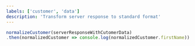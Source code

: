 ```yaml
---
labels: ['customer', 'data']
description: 'Transform server response to standard format'
---
```


```js
normalizeCustomer(serverResponseWithCutomerData)
.then(normalizedCustomer => console.log(normalizedCustomer.firstName))
```